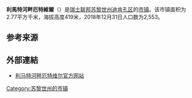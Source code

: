 {{Infobox settlement
| name = 利马特河畔厄特维尔
| native_name = {{lang|de|Oetwil an der Limmat}}
| settlement_type = [[市镇_(瑞士)|瑞士市镇]]
| image_skyline = Limmat - Oetwil an der Limmat IMG 6667.jpg
| image_caption = [[利马特河|利马特河]]与利马特河畔厄特维尔
| image_seal = Oetwil an der Limmat.svg
| image_map = Karte Gemeinde Oetwil an der Limmat 2007.png
| map_caption = 利马特河畔厄特维尔在迪肯孔区的位置
| pushpin_map = Switzerland
| pushpin_label_position = bottom
| pushpin_map_caption = 利马特河畔厄特维尔在瑞士的位置
| subdivision_type = 国家
| subdivision_name = {{CHE}}
| subdivision_type1 = [[瑞士行政区划|州]]
| subdivision_name1 = [[File:Flag_of_Canton_of_Zürich.svg|16px]] [[苏黎世州|苏黎世州]]
| subdivision_type2 = [[区_(瑞士)|区]]
| subdivision_name2 = [[迪肯孔区|迪肯孔区]]
| elevation_m = 410
| area_total_km2 = 2.77
| population_as_of = 2018年12月31日
| population_footnotes = <ref>{{cite web|url=https://www.bfs.admin.ch/bfs/de/home/statistiken/bevoelkerung.assetdetail.7966022.html|title=Ständige Wohnbevölkerung nach Staatsangehörigkeitskategorie, Geschlecht und Gemeinde, Provisorische Jahresergebnisse, 2018|trans_title=瑞士联邦2018年按国籍、性别和市镇划分的常住人口统计表|date=2019-04-09|publisher=[[瑞士联邦统计署|瑞士联邦统计署]]|language=de|accessdate=2019-11-06|archive-date=2019-04-11|archive-url=https://web.archive.org/web/20190411063248/https://www.bfs.admin.ch/bfs/de/home/statistiken/bevoelkerung.assetdetail.7966022.html|dead-url=no}}</ref>
| population_total = 2553
| population_density_km2 = auto
| timezone = [[欧洲中部时间|CET]]
| utc_offset = +1
| timezone_DST = [[欧洲中部夏令时间|CEST]]
| utc_offset_DST = +2
| coordinates = {{coord|47|25|51|N|8|23|39|E|region:|display=inline,title}}
| postal_code_type = [[瑞士邮政编码系统|邮政编码]]
| postal_code = 8955
| blank_name = [[瑞士市镇官方编号|官方编号]]
| blank_info = 0246
| website = {{url|www.oetwiladl.ch}}
}}

'''利馬特河畔厄特維爾'''（{{lang-de|Oetwil an der Limmat}}）是[[瑞士联邦|瑞士联邦]][[苏黎世州|苏黎世州]][[迪肯孔区|迪肯孔区]]的[[市镇_(瑞士)|市镇]]。该市镇面积为2.77平方千米，海拔高度419米，2018年12月31日人口数为2,553。

== 参考来源 ==
{{reflist}}

== 外部連結 ==
* [http://www.oetwil-limmat.ch 利马特河畔厄特维尔官方网站]{{Wayback|url=http://www.oetwil-limmat.ch/ |date=20041128230128 }} {{de icon}}

{{Switzerland-geo-stub}}
{{DEFAULTSORT:Oetwil an der Limmat}}
[[Category:苏黎世州的市镇|Category:苏黎世州的市镇]]
